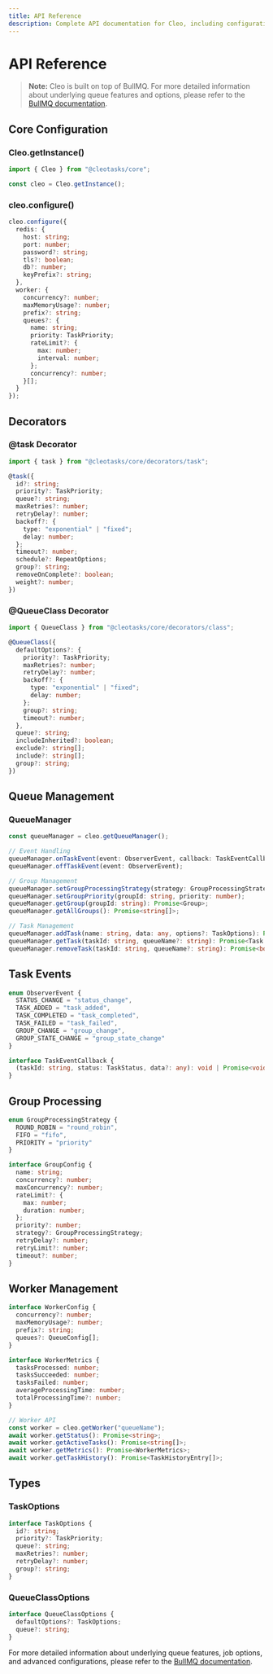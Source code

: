 ```yaml
---
title: API Reference
description: Complete API documentation for Cleo, including configuration options, task definitions, worker settings, and monitoring capabilities.
---
```


# API Reference

> **Note:** Cleo is built on top of BullMQ. For more detailed information about underlying queue features and options, please refer to the [BullMQ documentation](https://docs.bullmq.io/).

## Core Configuration

### Cleo.getInstance()

```typescript
import { Cleo } from "@cleotasks/core";

const cleo = Cleo.getInstance();
```

### cleo.configure()

```typescript
cleo.configure({
  redis: {
    host: string;
    port: number;
    password?: string;
    tls?: boolean;
    db?: number;
    keyPrefix?: string;
  },
  worker: {
    concurrency?: number;
    maxMemoryUsage?: number;
    prefix?: string;
    queues?: {
      name: string;
      priority: TaskPriority;
      rateLimit?: {
        max: number;
        interval: number;
      };
      concurrency?: number;
    }[];
  }
});
```

## Decorators

### @task Decorator

```typescript
import { task } from "@cleotasks/core/decorators/task";

@task({
  id?: string;
  priority?: TaskPriority;
  queue?: string;
  maxRetries?: number;
  retryDelay?: number;
  backoff?: {
    type: "exponential" | "fixed";
    delay: number;
  };
  timeout?: number;
  schedule?: RepeatOptions;
  group?: string;
  removeOnComplete?: boolean;
  weight?: number;
})
```

### @QueueClass Decorator

```typescript
import { QueueClass } from "@cleotasks/core/decorators/class";

@QueueClass({
  defaultOptions?: {
    priority?: TaskPriority;
    maxRetries?: number;
    retryDelay?: number;
    backoff?: {
      type: "exponential" | "fixed";
      delay: number;
    };
    group?: string;
    timeout?: number;
  },
  queue?: string;
  includeInherited?: boolean;
  exclude?: string[];
  include?: string[];
  group?: string;
})
```

## Queue Management

### QueueManager

```typescript
const queueManager = cleo.getQueueManager();

// Event Handling
queueManager.onTaskEvent(event: ObserverEvent, callback: TaskEventCallback);
queueManager.offTaskEvent(event: ObserverEvent);

// Group Management
queueManager.setGroupProcessingStrategy(strategy: GroupProcessingStrategy);
queueManager.setGroupPriority(groupId: string, priority: number);
queueManager.getGroup(groupId: string): Promise<Group>;
queueManager.getAllGroups(): Promise<string[]>;

// Task Management
queueManager.addTask(name: string, data: any, options?: TaskOptions): Promise<Task>;
queueManager.getTask(taskId: string, queueName?: string): Promise<Task | null>;
queueManager.removeTask(taskId: string, queueName?: string): Promise<boolean>;
```

## Task Events

```typescript
enum ObserverEvent {
  STATUS_CHANGE = "status_change",
  TASK_ADDED = "task_added",
  TASK_COMPLETED = "task_completed",
  TASK_FAILED = "task_failed",
  GROUP_CHANGE = "group_change",
  GROUP_STATE_CHANGE = "group_state_change"
}

interface TaskEventCallback {
  (taskId: string, status: TaskStatus, data?: any): void | Promise<void>;
}
```

## Group Processing

```typescript
enum GroupProcessingStrategy {
  ROUND_ROBIN = "round_robin",
  FIFO = "fifo",
  PRIORITY = "priority"
}

interface GroupConfig {
  name: string;
  concurrency?: number;
  maxConcurrency?: number;
  rateLimit?: {
    max: number;
    duration: number;
  };
  priority?: number;
  strategy?: GroupProcessingStrategy;
  retryDelay?: number;
  retryLimit?: number;
  timeout?: number;
}
```

## Worker Management

```typescript
interface WorkerConfig {
  concurrency?: number;
  maxMemoryUsage?: number;
  prefix?: string;
  queues?: QueueConfig[];
}

interface WorkerMetrics {
  tasksProcessed: number;
  tasksSucceeded: number;
  tasksFailed: number;
  averageProcessingTime: number;
  totalProcessingTime?: number;
}

// Worker API
const worker = cleo.getWorker("queueName");
await worker.getStatus(): Promise<string>;
await worker.getActiveTasks(): Promise<string[]>;
await worker.getMetrics(): Promise<WorkerMetrics>;
await worker.getTaskHistory(): Promise<TaskHistoryEntry[]>;
```

## Types

### TaskOptions

```typescript
interface TaskOptions {
  id?: string;
  priority?: TaskPriority;
  queue?: string;
  maxRetries?: number;
  retryDelay?: number;
  group?: string;
}
```

### QueueClassOptions

```typescript
interface QueueClassOptions {
  defaultOptions?: TaskOptions;
  queue?: string;
}
```

For more detailed information about underlying queue features, job options, and advanced configurations, please refer to the [BullMQ documentation](https://docs.bullmq.io/). 
